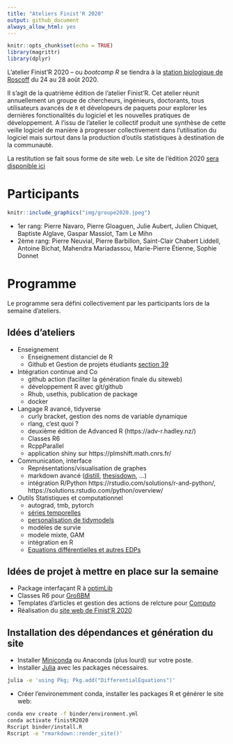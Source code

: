 ```yaml
---
title: "Ateliers Finist'R 2020"
output: github_document
always_allow_html: yes
---
```


```r
knitr::opts_chunk$set(echo = TRUE)
library(magrittr)
library(dplyr)
```



L'atelier Finist'R 2020 -- ou *bootcamp R* se tiendra à la [station biologique de Roscoff](http://www.sb-roscoff.fr/) du 24 au 28 août 2020.

Il s'agit de la quatrième édition de l'atelier Finist'R. Cet atelier réunit annuellement un groupe de chercheurs, ingénieurs, doctorants, tous utilisateurs avancés de `R` et dévelopeurs de paquets pour explorer les dernières fonctionalités du logiciel et les nouvelles pratiques de développement. A l'issu de l'atelier le collectif produit une synthèse de cette veille logiciel de manière à progresser collectivement dans l'utilisation du logiciel mais surtout dans la production d'outils statistiques à destination de la communauté.

La restitution se fait sous forme de site web. Le site de l'édition 2020 [sera disponible ici](https://stateofther.github.io/finistR2020/)

# Participants

```r
knitr::include_graphics("img/groupe2020.jpeg")
```

- 1er rang: Pierre Navaro, Pierre Gloaguen, Julie Aubert, Julien Chiquet, Baptiste Alglave, Gaspar Massiot, Tam Le Mihn
- 2ème rang: Pierre Neuvial, Pierre Barbillon, Saint-Clair Chabert Liddell, Antoine Bichat, Mahendra Mariadassou, Marie-Pierre Étienne, Sophie Donnet

# Programme 

Le programme sera défini collectivement par les participants lors de la semaine d'ateliers.

## Idées d'ateliers

  - Enseignement
    - Enseignement distanciel de R
    - Github et Gestion de projets étudiants [section 39](https://happygitwithr.com/classroom-overview.html)

  - Intégration continue and Co
    - github action (faciliter la génération finale du siteweb)  
    - développement R avec git/github
    - Rhub, usethis, publication de package
    - docker

  - Langage R avancé, tidyverse
    - curly bracket, gestion des noms de variable dynamique
    - rlang, c'est quoi ?
    - deuxième édition de Advanced R (https://adv-r.hadley.nz/)
    - Classes R6 
    - RcppParallel
    - application shiny sur https://plmshift.math.cnrs.fr/

  - Communication, interface 
    - Représentations/visualisation de graphes
    - markdown avancé  ([distill](https://rstudio.github.io/distill/), [thesisdown](https://github.com/ismayc/thesisdown), ...)
    - intégration R/Python https://rstudio.com/solutions/r-and-python/, https://solutions.rstudio.com/python/overview/

  - Outils Statistiques et computationnel  
    - autograd, tmb, pytorch
    - [séries temporelles](https://github.com/tidyverts)
    - [personalisation de tidymodels](https://www.tidymodels.org/learn/develop/)
    - modèles de survie
    - modele mixte, GAM
    - intégration en R
    -  [Equations différentielles et autres EDPs](https://pure.knaw.nl/ws/portalfiles/portal/462308/Soetaert_ea_4748.pdf)

## Idées de projet à mettre en place sur la semaine

- Package interfaçant R à [optimLib](https://github.com/kthohr/optim)
- Classes R6 pour [GroßBM](https://github.com/GrossSBM)
- Templates d'articles et gestion des actions de relcture pour [Computo](https://github.com/journal-french-statistical-society/)
- Réalisation du [site web de Finist'R 2020](https://stateofther.github.io/finistR2020/)


## Installation des dépendances et génération du site

- Installer [Miniconda](https://docs.conda.io/en/latest/miniconda.html) ou Anaconda (plus lourd) sur votre poste.
- Installer [Julia](https://julialang.org/downloads/) avec les packages nécessaires.

```bash
julia -e 'using Pkg; Pkg.add("DifferentialEquations")'
```
- Créer l'environemment conda, installer les packages R et générer le site web:

```bash
conda env create -f binder/environment.yml
conda activate finistR2020
Rscript binder/install.R
Rscript -e "rmarkdown::render_site()'
```
